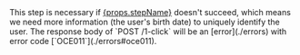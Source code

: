 
<Admonition type="note">
    This step is necessary if <a href={props.stepLink}>{props.stepName}</a> doesn't succeed, which means we need more information (the user's birth date) to uniquely identify the user. The response body of `POST /1-click` will be an [error](./errors) with error code [`OCE011`](./errors#oce011).
</Admonition>
